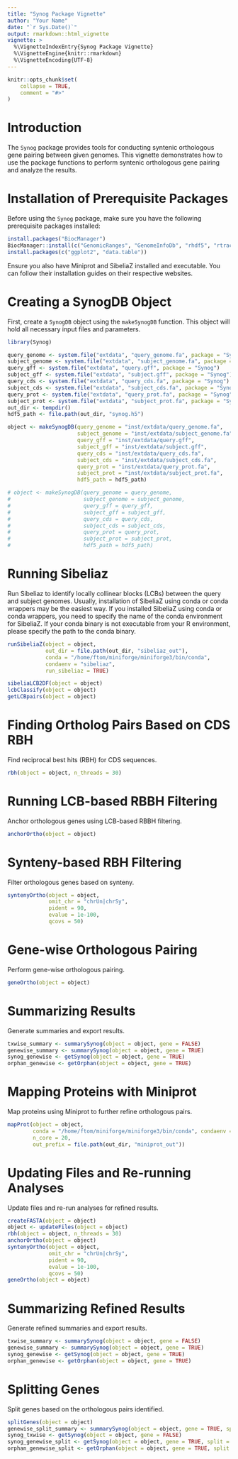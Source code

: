 ```yaml
---
title: "Synog Package Vignette"
author: "Your Name"
date: "`r Sys.Date()`"
output: rmarkdown::html_vignette
vignette: >
  %\VignetteIndexEntry{Synog Package Vignette}
  %\VignetteEngine{knitr::rmarkdown}
  %\VignetteEncoding{UTF-8}
---
```


```r
knitr::opts_chunk$set(
    collapse = TRUE,
    comment = "#>"
)
```

# Introduction

The `Synog` package provides tools for conducting syntenic orthologous gene pairing between given genomes. This vignette demonstrates how to use the package functions to perform syntenic orthologous gene pairing and analyze the results.

# Installation of Prerequisite Packages

Before using the `Synog` package, make sure you have the following prerequisite packages installed:

```r
install.packages("BiocManager")
BiocManager::install(c("GenomicRanges", "GenomeInfoDb", "rhdf5", "rtracklayer", "Biostrings", "S4Vectors"))
install.packages(c("ggplot2", "data.table"))
```

Ensure you also have Miniprot and SibeliaZ installed and executable. You can follow their installation guides on their respective websites.

# Creating a SynogDB Object

First, create a `SynogDB` object using the `makeSynogDB` function. This object will hold all necessary input files and parameters.

```r
library(Synog)
```


```r
query_genome <- system.file("extdata", "query_genome.fa", package = "Synog")
subject_genome <- system.file("extdata", "subject_genome.fa", package = "Synog")
query_gff <- system.file("extdata", "query.gff", package = "Synog")
subject_gff <- system.file("extdata", "subject.gff", package = "Synog")
query_cds <- system.file("extdata", "query_cds.fa", package = "Synog")
subject_cds <- system.file("extdata", "subject_cds.fa", package = "Synog")
query_prot <- system.file("extdata", "query_prot.fa", package = "Synog")
subject_prot <- system.file("extdata", "subject_prot.fa", package = "Synog")
out_dir <- tempdir()
hdf5_path <- file.path(out_dir, "synog.h5")

object <- makeSynogDB(query_genome = "inst/extdata/query_genome.fa",
                      subject_genome = "inst/extdata/subject_genome.fa",
                      query_gff = "inst/extdata/query.gff",
                      subject_gff = "inst/extdata/subject.gff",
                      query_cds = "inst/extdata/query_cds.fa",
                      subject_cds = "inst/extdata/subject_cds.fa",
                      query_prot = "inst/extdata/query_prot.fa",
                      subject_prot = "inst/extdata/subject_prot.fa",
                      hdf5_path = hdf5_path)

# object <- makeSynogDB(query_genome = query_genome,
#                       subject_genome = subject_genome,
#                       query_gff = query_gff,
#                       subject_gff = subject_gff,
#                       query_cds = query_cds,
#                       subject_cds = subject_cds,
#                       query_prot = query_prot,
#                       subject_prot = subject_prot,
#                       hdf5_path = hdf5_path)
```

# Running Sibeliaz

Run Sibeliaz to identify locally collinear blocks (LCBs) between the query and subject genomes.
Usually, installation of SibeliaZ using conda or conda wrappers may be the easiest way. If you installed SibeliaZ using conda or conda wrappers, you need to specify the name of the conda environment for SibeliaZ. If your conda binary is not executable from your R environment, please specify the path to the conda binary.

```r
runSibeliaZ(object = object,
            out_dir = file.path(out_dir, "sibeliaz_out"), 
            conda = "/home/ftom/miniforge/miniforge3/bin/conda",
            condaenv = "sibeliaz", 
            run_sibeliaz = TRUE)
```


```r
sibeliaLCB2DF(object = object)
lcbClassify(object = object)
getLCBpairs(object = object)
```

# Finding Ortholog Pairs Based on CDS RBH

Find reciprocal best hits (RBH) for CDS sequences.

```r
rbh(object = object, n_threads = 30)
```

# Running LCB-based RBBH Filtering

Anchor orthologous genes using LCB-based RBBH filtering.

```r
anchorOrtho(object = object)
```

# Synteny-based RBH Filtering

Filter orthologous genes based on synteny.

```r
syntenyOrtho(object = object, 
             omit_chr = "chrUn|chrSy",
             pident = 90, 
             evalue = 1e-100, 
             qcovs = 50)
```

# Gene-wise Orthologous Pairing

Perform gene-wise orthologous pairing.

```r
geneOrtho(object = object)
```

# Summarizing Results

Generate summaries and export results.

```r
txwise_summary <- summarySynog(object = object, gene = FALSE)
genewise_summary <- summarySynog(object = object, gene = TRUE)
synog_genewise <- getSynog(object = object, gene = TRUE)
orphan_genewise <- getOrphan(object = object, gene = TRUE)
```

# Mapping Proteins with Miniprot

Map proteins using Miniprot to further refine orthologous pairs.

```r
mapProt(object = object,
        conda = "/home/ftom/miniforge/miniforge3/bin/conda", condaenv = "miniprot",
        n_core = 20,
        out_prefix = file.path(out_dir, "miniprot_out"))
```

# Updating Files and Re-running Analyses

Update files and re-run analyses for refined results.

```r
createFASTA(object = object)
object <- updateFiles(object = object)
rbh(object = object, n_threads = 30)
anchorOrtho(object = object)
syntenyOrtho(object = object, 
             omit_chr = "chrUn|chrSy",
             pident = 90, 
             evalue = 1e-100, 
             qcovs = 50)
geneOrtho(object = object)
```

# Summarizing Refined Results

Generate refined summaries and export results.

```r
txwise_summary <- summarySynog(object = object, gene = FALSE)
genewise_summary <- summarySynog(object = object, gene = TRUE)
synog_genewise <- getSynog(object = object, gene = TRUE)
orphan_genewise <- getOrphan(object = object, gene = TRUE)
```

# Splitting Genes

Split genes based on the orthologous pairs identified.

```r
splitGenes(object = object)
genewise_split_summary <- summarySynog(object = object, gene = TRUE, split = TRUE)
synog_txwise <- getSynog(object = object, gene = FALSE)
synog_genewise_split <- getSynog(object = object, gene = TRUE, split = TRUE)
orphan_genewise_split <- getOrphan(object = object, gene = TRUE, split = TRUE)
```
